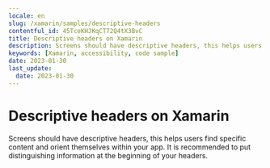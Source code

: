 ```yaml
---
locale: en
slug: /xamarin/samples/descriptive-headers
contentful_id: 45TceKHJKqCT72Q4tX3BvC
title: Descriptive headers on Xamarin
description: Screens should have descriptive headers, this helps users find specific content and orient themselves within your app.
keywords: [Xamarin, accessibility, code sample]
date: 2023-01-30
last_update:
  date: 2023-01-30
---
```


# Descriptive headers on Xamarin

Screens should have descriptive headers, this helps users find specific content and orient themselves within your app. It is recommended to put distinguishing information at the beginning of your headers.

<CodeSample id="screen-headers" locale="en" platform="xamarin"/>
